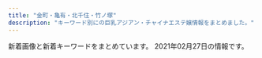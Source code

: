 ```yaml
---
title: "金町・亀有・北千住・竹ノ塚"
description: "キーワード別にの巨乳アジアン・チャイナエステ嬢情報をまとめました。"
---
```


新着画像と新着キーワードをまとめています。
2021年02月27日の情報です。

<DmmAffiliateIns />
<KeywordTable
  shops={
    [
    {
        "keywords": {
            "86": 6,
            "87": 4,
            "90": 7,
            "E": 20,
            "89": 4,
            "91": 7,
            "C": 4,
            "93": 4,
            "D": 5,
            "94": 6,
            "F": 2,
            "92": 5,
            "\u30bb\u30af\u30b7\u30fc": 4,
            "95": 2,
            "88": 3,
            "G": 5
        },
        "name": "You First*\u30e6\u30fc\u30d5\u30a1\u30fc\u30b9\u30c8",
        "url": "http://youfirstesthe.com/",
        "station": "\u7dbe\u702c\u99c5\u6771\u53e3",
        "img_links": [
            "http://youfirstesthe.com/upload/girl/img03/img1_0027.jpg",
            "http://youfirstesthe.com/upload/board/img_1600470945.jpg",
            "http://youfirstesthe.com/upload/girl/img03/img1_0019.jpg",
            "http://youfirstesthe.com/upload/board/img_1601452249.jpg",
            "http://youfirstesthe.com/upload/girl/img03/img1_0020.jpg",
            "http://youfirstesthe.com/upload/girl/img03/img1_0004.jpg",
            "http://youfirstesthe.com/upload/girl/img03/img2_0008.jpg",
            "http://youfirstesthe.com/upload/girl/img03/img4_0008.jpg",
            "http://youfirstesthe.com/images/top/ranking01.png",
            "http://youfirstesthe.com/upload/girl/img03/img1_0003.jpg",
            "http://youfirstesthe.com/upload/girl/img02/img1_0016.jpg",
            "http://youfirstesthe.com/upload/girl/img03/img1_0015.jpg",
            "http://youfirstesthe.com/upload/girl/img03/img1_0007.jpg",
            "http://youfirstesthe.com/upload/girl/img02/img1_0020.jpg",
            "http://youfirstesthe.com/upload/girl/img02/img1_0021.jpg",
            "http://youfirstesthe.com/upload/girl/img03/img1_0026.jpg",
            "http://youfirstesthe.com/upload/girl/img03/img1_0021.jpg",
            "http://youfirstesthe.com/upload/girl/img03/img3_0020.jpg",
            "http://youfirstesthe.com/upload/girl/img02/img1_0004.jpg",
            "http://youfirstesthe.com/upload/girl/img03/img2_0019.jpg",
            "http://youfirstesthe.com/upload/board/img_1547772766.jpg",
            "http://youfirstesthe.com/upload/girl/img03/img2_0020.jpg",
            "http://youfirstesthe.com/upload/girl/img03/img3_0008.jpg",
            "http://youfirstesthe.com/images/top/ranking02.png",
            "http://youfirstesthe.com/images/top/ranking03.png",
            "http://youfirstesthe.com/upload/girl/img02/img1_0007.jpg",
            "http://youfirstesthe.com/upload/girl/img03/img1_0024.jpg",
            "http://youfirstesthe.com/upload/girl/img03/img3_0003.jpg",
            "http://youfirstesthe.com/upload/girl/img02/img1_0027.jpg",
            "http://youfirstesthe.com/images/common/tel.png",
            "http://youfirstesthe.com/upload/girl/img02/img1_0003.jpg",
            "http://youfirstesthe.com/upload/girl/img02/img1_0008.jpg",
            "http://youfirstesthe.com/images/common/main_txt_corona.jpg",
            "http://youfirstesthe.com/upload/girl/img02/img1_0024.jpg",
            "http://youfirstesthe.com/upload/girl/img02/img1_0015.jpg",
            "http://youfirstesthe.com/upload/girl/img03/img2_0007.jpg",
            "http://youfirstesthe.com/upload/girl/img03/img1_0008.jpg",
            "http://youfirstesthe.com/upload/girl/img03/img5_0008.jpg",
            "http://youfirstesthe.com/upload/girl/img03/img2_0003.jpg",
            "http://youfirstesthe.com/upload/girl/img02/img1_0014.jpg",
            "http://youfirstesthe.com/images/top/pickup_box.png",
            "http://youfirstesthe.com/upload/board/img_1551939705.jpg",
            "http://youfirstesthe.com/upload/board/img_1555924960.jpg",
            "http://youfirstesthe.com/upload/girl/img03/img3_0007.jpg",
            "http://youfirstesthe.com/upload/girl/img03/img1_0016.jpg",
            "http://youfirstesthe.com/upload/girl/img03/img2_0014.jpg",
            "http://youfirstesthe.com/images/top/list_btn.png",
            "http://youfirstesthe.com/upload/girl/img03/img4_0007.jpg",
            "http://youfirstesthe.com/upload/girl/img03/img1_0014.jpg",
            "http://youfirstesthe.com/images/top/news.png",
            "http://youfirstesthe.com/upload/girl/img02/img1_0019.jpg",
            "http://youfirstesthe.com/upload/board/img_1558501433.jpg",
            "http://youfirstesthe.com/upload/girl/img03/img2_0016.jpg",
            "http://youfirstesthe.com/upload/girl/img02/img1_0026.jpg"
        ]
    },
    {
        "url": "http://urara.tyo.cm/",
        "station": "JR\u91d1\u753a\u99c5\u5317\u53e3",
        "img_links": [
            "http://urara.tyo.cm/images/slider03.png",
            "http://urara.tyo.cm/images/slider01.png",
            "http://urara.tyo.cm/photos/sites/5/2020/07/2020072904152438.jpg",
            "http://urara.tyo.cm/photos/sites/5/2020/07/2020072904152581.jpg",
            "http://urara.tyo.cm/images/link_nav06.png",
            "http://urara.tyo.cm/images/slider02.png",
            "http://urara.tyo.cm/images/bg_infotit.png",
            "http://urara.tyo.cm/images/link_nav02.png",
            "http://urara.tyo.cm/photos/sites/5/2020/11/2020112706272440.jpg",
            "http://urara.tyo.cm/photos/sites/5/2020/07/2020072904152474.jpg",
            "http://urara.tyo.cm/photos/sites/5/2020/09/2020091508111353.jpg",
            "http://urara.tyo.cm/images/link_nav04.png",
            "http://urara.tyo.cm/images/pagetop.png",
            "http://urara.tyo.cm/images/link_nav03.png",
            "http://urara.tyo.cm/images/link_nav01.png",
            "http://urara.tyo.cm/photos/sites/5/2020/10/2020101305325670.jpg",
            "http://urara.tyo.cm/images/tit_staff01.png",
            "http://urara.tyo.cm/images/ico02.png",
            "http://urara.tyo.cm/photos/sites/5/2020/08/2020082101302071.jpg",
            "http://urara.tyo.cm/photos/sites/5/2020/07/2020072904152344.jpg",
            "http://urara.tyo.cm/images/link_nav05.png",
            "http://urara.tyo.cm/images/tit_info02.png",
            "http://urara.tyo.cm/images/top.png",
            "http://urara.tyo.cm/photos/sites/5/2021/02/2021021804210413.jpg",
            "http://urara.tyo.cm/images/tit_info01.png",
            "http://urara.tyo.cm/images/tit_staff02.png"
        ],
        "keywords": {
            "86": 44,
            "84": 11,
            "D": 99,
            "85": 44
        },
        "name": "\u9e97"
    },
    {
        "url": "https://anna.iest.info/",
        "station": "\u7af9\u30ce\u585a\u99c5\u6771\u53e3",
        "keywords": {
            "83": 23,
            "86": 25,
            "87": 92,
            "E": 69,
            "85": 23,
            "D": 94,
            "80": 23,
            "C": 46,
            "88": 23
        },
        "name": "\u5b89\u5a1c\u30fb\u30a2\u30f3\u30ca",
        "img_links": [
            "https://anna.iest.info/photos/sites/32/2021/01/2021012302265121.jpg",
            "https://anna.iest.info/images/09.jpg",
            "https://anna.iest.info/photos/sites/32/2021/01/202101230226466.jpg",
            "https://anna.iest.info/photos/sites/32/2020/09/2020092310053060.jpg",
            "https://anna.iest.info/photos/sites/32/2020/11/2020110204554291.jpg",
            "https://anna.iest.info/images/side_link02.png",
            "https://anna.iest.info/images/05.jpg",
            "https://anna.iest.info/images/room1.jpg",
            "https://anna.iest.info/images/sp_top.jpg",
            "https://anna.iest.info/images/top.png",
            "https://anna.iest.info/photos/sites/32/2020/12/2020122407252653.jpg",
            "https://anna.iest.info/photos/sites/32/2020/09/2020092310180247.jpg",
            "https://anna.iest.info/photos/sites/32/2020/09/2020092310104790.jpg",
            "https://anna.iest.info/photos/sites/32/2021/01/2021012102544587.jpg",
            "https://anna.iest.info/photos/sites/32/2020/09/2020092310230663.jpg",
            "https://anna.iest.info/photos/sites/32/2020/09/2020092404431618.jpg",
            "https://anna.iest.info/images/room3.jpg",
            "https://anna.iest.info/images/side_link03.png",
            "https://anna.iest.info/photos/sites/32/2020/09/2020092310053021.jpg",
            "https://anna.iest.info/photos/sites/32/2021/01/2021012102543828.jpg",
            "https://anna.iest.info/images/room4.jpg",
            "https://anna.iest.info/images/room2.jpg",
            "https://anna.iest.info/photos/sites/32/2020/10/2020102309073277.jpg",
            "https://anna.iest.info/photos/sites/32/2020/09/2020092310095442.jpg",
            "https://anna.iest.info/photos/sites/32/2020/09/2020092310084345.jpg"
        ]
    },
    {
        "name": "\u6e80\u8db3\u5ea6666",
        "station": "JR\u4e80\u6709\u99c5\u5317\u53e3",
        "url": "http://manzoku666.ests.jp/",
        "keywords": {},
        "img_links": []
    },
    {
        "url": "http://www.maria0228.com/",
        "name": "\u7652\u3057\u306e\u5bb6",
        "img_links": [
            "http://www.maria0228.com/img/nana.jpg",
            "http://www.maria0228.com/img/3.jpg",
            "http://www.maria0228.com/img/erika.jpg",
            "http://www.maria0228.com/img/aya.jpg",
            "http://www.maria0228.com/img/yuri.jpg",
            "http://www.maria0228.com/img/4.jpg",
            "http://www.maria0228.com/img/ayumi.jpg",
            "http://www.maria0228.com/img/5.jpg",
            "http://www.maria0228.com/img/danni.jpg",
            "http://www.maria0228.com/img/6.jpg",
            "http://www.maria0228.com/img/mina.jpg",
            "http://www.maria0228.com/img/2.jpg",
            "http://www.maria0228.com/img/1.jpg",
            "http://www.maria0228.com/img/7.jpg"
        ],
        "keywords": {},
        "station": "JR\u4e80\u6709\u99c5\u5317\u53e3"
    },
    {
        "url": "http://kokoroan.jps.cm/",
        "station": "\u7af9\u30ce\u585a\u99c5\u6771\u53e3",
        "name": "\u5922\u306e\u5bb6",
        "img_links": [
            "http://kokoroan.jps.cm/images/girl-z1.jpg",
            "http://kokoroan.jps.cm/images/bj3.jpg",
            "http://kokoroan.jps.cm/images/service_line.jpg",
            "http://kokoroan.jps.cm/images/ser4.jpg",
            "http://kokoroan.jps.cm/photos/sites/31/2019/06/2019060614301966.jpg",
            "http://kokoroan.jps.cm/images/staff_line.jpg",
            "http://kokoroan.jps.cm/images/room2.jpg",
            "http://kokoroan.jps.cm/photos/sites/31/2020/08/2020082513400117.jpg",
            "http://kokoroan.jps.cm/photos/sites/31/2019/02/2019021213081728.jpg",
            "http://kokoroan.jps.cm/images/end.jpg",
            "http://kokoroan.jps.cm/images/girl-z2.jpg",
            "http://kokoroan.jps.cm/images/ser1.jpg",
            "http://kokoroan.jps.cm/images/room1.jpg",
            "http://kokoroan.jps.cm/photos/sites/31/2020/10/2020100113045422.jpg",
            "http://kokoroan.jps.cm/images/top.jpg",
            "http://kokoroan.jps.cm/images/mobile2.jpg",
            "http://kokoroan.jps.cm/images/ser2.jpg",
            "http://kokoroan.jps.cm/images/room4.jpg",
            "http://kokoroan.jps.cm/images/ser3.jpg",
            "http://kokoroan.jps.cm/images/room3.jpg",
            "http://kokoroan.jps.cm/images/mobile.jpg",
            "http://kokoroan.jps.cm/images/ser5.jpg"
        ],
        "keywords": {
            "86": 2,
            "C": 13,
            "83": 1,
            "84": 1,
            "D": 2
        }
    },
    {
        "station": "\u7af9\u30ce\u585a\u99c5\u6771\u53e3",
        "keywords": {
            "87": 3,
            "86": 3
        },
        "name": "\u5927\u5bb6\u65cf",
        "img_links": [
            "http://esthe-aroma.xyz/images/cg02.jpg",
            "http://esthe-aroma.xyz/images/esthe2.jpg",
            "http://esthe-aroma.xyz/images/esthe3.jpg",
            "http://esthe-aroma.xyz/images/esthe1.jpg",
            "http://esthe-aroma.xyz/images/info.png",
            "http://esthe-aroma.xyz/images/home.png",
            "http://esthe-aroma.xyz/images/home_002.png",
            "http://esthe-aroma.xyz/images/cg01.jpg",
            "http://esthe-aroma.xyz/images/acc1.jpg",
            "http://esthe-aroma.xyz/images/header3.png",
            "http://esthe-aroma.xyz/images/acc.jpg",
            "http://esthe-aroma.xyz/images/link.png",
            "http://esthe-aroma.xyz/images/main-sp.jpg",
            "http://esthe-aroma.xyz/images/staff.png",
            "http://esthe-aroma.xyz/images/friend.png",
            "http://esthe-aroma.xyz/images/gallery.png",
            "http://esthe-aroma.xyz/images/main1.jpg",
            "http://esthe-aroma.xyz/images/clear.png",
            "http://esthe-aroma.xyz/images/blog_002.png"
        ],
        "url": "http://esthe-aroma.xyz/"
    },
    {
        "keywords": {
            "88": 70,
            "82": 105,
            "86": 455,
            "83": 315,
            "E": 210,
            "C": 636,
            "D": 735,
            "85": 350,
            "87": 245
        },
        "name": "\u82b1\u306e\u604b",
        "url": "http://bananokoi.ies.bz/",
        "img_links": [
            "http://bananokoi.ies.bz/photos/sites/53/2020/02/2020020108400986.jpg",
            "http://bananokoi.ies.bz/photos/sites/53/2021/02/202102180756131.jpg",
            "http://bananokoi.ies.bz/photos/sites/53/2020/06/2020063005375274.jpg",
            "http://bananokoi.ies.bz/photos/sites/53/2019/11/201911280504516.jpg",
            "http://bananokoi.ies.bz/photos/sites/53/2020/01/2020010804074123.jpg",
            "http://bananokoi.ies.bz/photos/sites/53/2021/02/2021020705035989.jpg",
            "http://bananokoi.ies.bz/photos/sites/53/2019/09/2019093008164995.jpg",
            "http://bananokoi.ies.bz/photos/sites/53/2020/08/202008300527126.jpg",
            "http://bananokoi.ies.bz/photos/sites/53/2020/06/2020061703534053.jpg",
            "http://bananokoi.ies.bz/photos/sites/53/2020/01/2020010303301377.jpg",
            "http://bananokoi.ies.bz/photos/sites/53/2021/02/2021021807560839.jpg",
            "http://bananokoi.ies.bz/photos/sites/53/2020/01/2020012905580453.jpg",
            "http://bananokoi.ies.bz/photos/sites/53/2020/11/202011280901218.jpg",
            "http://bananokoi.ies.bz/photos/sites/53/2020/03/2020031706294445.jpg",
            "http://bananokoi.ies.bz/photos/sites/53/2020/01/2020011802175754.jpg",
            "http://bananokoi.ies.bz/photos/sites/53/2019/12/2019120604141324.jpg",
            "http://bananokoi.ies.bz/photos/sites/53/2020/01/2020011802175533.jpg",
            "http://bananokoi.ies.bz/photos/sites/53/2020/02/2020021601411832.jpg",
            "http://bananokoi.ies.bz/photos/sites/53/2020/11/2020110503264562.jpg",
            "http://bananokoi.ies.bz/photos/sites/53/2020/10/2020101705493891.jpg",
            "http://bananokoi.ies.bz/photos/sites/53/2019/10/2019100807095912.jpg",
            "http://bananokoi.ies.bz/photos/sites/53/2019/09/2019093008164370.jpg",
            "http://bananokoi.ies.bz/photos/sites/53/2019/08/2019082205504462.jpg",
            "http://bananokoi.ies.bz/images/news_bj1.png",
            "http://bananokoi.ies.bz/images/s_news.png",
            "http://bananokoi.ies.bz/images/s_link.png",
            "http://bananokoi.ies.bz/photos/sites/53/2020/12/2020122306264975.jpg",
            "http://bananokoi.ies.bz/photos/sites/53/2020/10/2020101906190427.jpg",
            "http://bananokoi.ies.bz/images/mobile.jpg",
            "http://bananokoi.ies.bz/photos/sites/53/2020/02/2020021601411955.jpg",
            "http://bananokoi.ies.bz/photos/sites/53/2020/07/2020072004552537.jpg",
            "http://bananokoi.ies.bz/photos/sites/53/2019/11/2019112509563092.jpg",
            "http://bananokoi.ies.bz/photos/sites/53/2019/11/2019112805050353.jpg",
            "http://bananokoi.ies.bz/photos/sites/53/2020/02/2020020108400481.jpg",
            "http://bananokoi.ies.bz/photos/sites/53/2019/11/2019111506470991.jpg",
            "http://bananokoi.ies.bz/photos/sites/53/2021/01/2021011602200137.jpg",
            "http://bananokoi.ies.bz/photos/sites/53/2020/01/2020010303302126.jpg",
            "http://bananokoi.ies.bz/photos/sites/53/2020/11/2020110807293666.jpg",
            "http://bananokoi.ies.bz/photos/sites/53/2019/11/2019112805045756.jpg",
            "http://bananokoi.ies.bz/photos/sites/53/2020/01/2020010804073793.jpg",
            "http://bananokoi.ies.bz/photos/sites/53/2020/12/2020121503311780.jpg",
            "http://bananokoi.ies.bz/photos/sites/53/2020/12/2020120601271370.jpg",
            "http://bananokoi.ies.bz/photos/sites/53/2020/09/2020091405284352.jpg",
            "http://bananokoi.ies.bz/photos/sites/53/2019/08/2019082409223122.jpg",
            "http://bananokoi.ies.bz/photos/sites/53/2019/10/2019100807095937.jpg",
            "http://bananokoi.ies.bz/images/news_bj3.png",
            "http://bananokoi.ies.bz/photos/sites/53/2020/03/2020032705040960.jpg",
            "http://bananokoi.ies.bz/images/top.jpg",
            "http://bananokoi.ies.bz/images/s3.jpg",
            "http://bananokoi.ies.bz/photos/sites/53/2019/08/2019082408250582.jpg",
            "http://bananokoi.ies.bz/images/end.jpg",
            "http://bananokoi.ies.bz/photos/sites/53/2019/12/2019120604140617.jpg",
            "http://bananokoi.ies.bz/photos/sites/53/2021/02/2021021803102818.jpg",
            "http://bananokoi.ies.bz/photos/sites/53/2021/01/2021011905294561.jpg",
            "http://bananokoi.ies.bz/photos/sites/53/2019/10/201910100356119.jpg",
            "http://bananokoi.ies.bz/photos/sites/53/2020/02/202002210532112.jpg",
            "http://bananokoi.ies.bz/photos/sites/53/2020/01/2020012905575764.jpg",
            "http://bananokoi.ies.bz/photos/sites/53/2020/12/2020121106361635.jpg",
            "http://bananokoi.a6.reraku.work/upload/sites/53/2021/02/2021021803102818.jpg",
            "http://bananokoi.ies.bz/photos/sites/53/2021/01/2021010905422788.jpg",
            "http://bananokoi.ies.bz/photos/sites/53/2021/01/2021010706341642.jpg",
            "http://bananokoi.ies.bz/photos/sites/53/2020/08/2020081801004276.jpg",
            "http://bananokoi.ies.bz/photos/sites/53/2019/12/2019120604135958.jpg",
            "http://bananokoi.ies.bz/photos/sites/53/2019/11/2019112509562424.jpg",
            "http://bananokoi.ies.bz/photos/sites/53/2020/11/2020111505532746.jpg",
            "http://bananokoi.ies.bz/photos/sites/53/2020/03/2020031706295336.jpg",
            "http://bananokoi.ies.bz/images/s_staff.png",
            "http://bananokoi.a6.reraku.work/upload/sites/53/2021/02/2021021807560839.jpg",
            "http://bananokoi.ies.bz/photos/sites/53/2019/10/2019101907391084.jpg",
            "http://bananokoi.ies.bz/photos/sites/53/2020/02/2020022204462823.jpg",
            "http://bananokoi.ies.bz/photos/sites/53/2020/02/2020020204205679.jpg",
            "http://bananokoi.ies.bz/photos/sites/53/2019/09/2019091001154919.jpg"
        ],
        "station": "\u7dbe\u702c\u99c5\u6771\u53e3"
    },
    {
        "name": "BODY RESORT",
        "keywords": {
            "C": 2,
            "D": 20,
            "86": 32
        },
        "url": "http://massage-esthe.red/",
        "img_links": [
            "http://massage-esthe.red/images/slider/slide3s.png",
            "http://massage-esthe.red/images/staff_images/st4.jpg",
            "http://massage-esthe.red/images/r7.jpg",
            "http://massage-esthe.red/images/an_3_02.jpg",
            "http://massage-esthe.red/images/staff_images/sta1.jpg",
            "http://massage-esthe.red/images/r2.jpg",
            "http://massage-esthe.red/images/staff_images/st6.jpg",
            "http://massage-esthe.red/images/staff_images/sta7.jpg",
            "http://massage-esthe.red/images/an_2_02.jpg",
            "http://massage-esthe.red/images/staff_images/sl.png",
            "http://massage-esthe.red/images/slider/slide3.png",
            "http://massage-esthe.red/images/an_1_01.jpg",
            "http://massage-esthe.red/images/slider/slide1s.png",
            "http://massage-esthe.red/images/index-1.jpg",
            "http://massage-esthe.red/images/qr.jpg",
            "http://massage-esthe.red/images/r3.jpg",
            "http://massage-esthe.red/images/e.jpg",
            "http://massage-esthe.red/images/an_6_01.jpg",
            "http://massage-esthe.red/images/an_3_01.jpg",
            "http://massage-esthe.red/images/line.jpg",
            "http://massage-esthe.red/images/slider/slide2s.png",
            "http://massage-esthe.red/images/staff_images/sta2.jpg",
            "http://massage-esthe.red/images/staff_images/sta4.jpg",
            "http://massage-esthe.red/images/slider/slide4s.png",
            "http://massage-esthe.red/images/staff_images/sta3.jpg",
            "http://massage-esthe.red/images/slider/slide4.png",
            "http://massage-esthe.red/images/an_6_02.jpg",
            "http://massage-esthe.red/images/an_4_01.jpg",
            "http://massage-esthe.red/images/staff_images/sta6.jpg",
            "http://massage-esthe.red/images/slider/slide2.png",
            "http://massage-esthe.red/images/slider/slide5.png",
            "http://massage-esthe.red/images/an_1_02.jpg",
            "http://massage-esthe.red/images/index-2.jpg",
            "http://massage-esthe.red/images/staff_images/st3.jpg",
            "http://massage-esthe.red/images/staff_images/st2.jpg",
            "http://massage-esthe.red/images/line1.jpg",
            "http://massage-esthe.red/images/r6.jpg",
            "http://massage-esthe.red/images/an_5_02.jpg",
            "http://massage-esthe.red/images/staff_images/st1.jpg",
            "http://massage-esthe.red/images/staff_images/st9.jpg",
            "http://massage-esthe.red/images/slider/slide1.png",
            "http://massage-esthe.red/images/an_2_01.jpg",
            "http://massage-esthe.red/images/an_4_02.jpg",
            "http://massage-esthe.red/images/staff_images/st5.jpg",
            "http://massage-esthe.red/images/fbb.jpg",
            "http://massage-esthe.red/images/staff_images/st7.jpg",
            "http://massage-esthe.red/images/r4.jpg",
            "http://massage-esthe.red/images/slider/slide5s.png",
            "http://massage-esthe.red/images/staff_images/sta5.jpg",
            "http://massage-esthe.red/images/r5.jpg",
            "http://massage-esthe.red/images/staff_images/sta9.jpg",
            "http://massage-esthe.red/images/an_5_01.jpg",
            "http://massage-esthe.red/images/no.png"
        ],
        "station": "JR\u4e80\u6709\u99c5\u5317\u53e3"
    },
    {
        "station": "JR\u91d1\u753a\u99c5\u5317\u53e3",
        "keywords": {
            "D": 10
        },
        "url": "http://esthe-massage.pink/",
        "img_links": [
            "http://esthe-massage.pink/sp/images/cg6.jpg",
            "http://esthe-massage.pink/images/aboutus.jpg",
            "http://esthe-massage.pink/images/newface.jpg",
            "http://esthe-massage.pink/images/pick.jpg",
            "http://esthe-massage.pink/images/tb.png",
            "http://esthe-massage.pink/images/cg4.jpg",
            "http://esthe-massage.pink/images/line2.jpg",
            "http://esthe-massage.pink/images/staff_s.jpg",
            "http://esthe-massage.pink/images/cg10.jpg",
            "http://esthe-massage.pink/images/end3.png",
            "http://esthe-massage.pink/images/tb1.png",
            "http://esthe-massage.pink/images/cg7.jpg",
            "http://esthe-massage.pink/sp/images/cg4.jpg",
            "http://esthe-massage.pink/images/bb.png",
            "http://esthe-massage.pink/images/line.jpg",
            "http://esthe-massage.pink/images/cg6.jpg",
            "http://esthe-massage.pink/sp/images/tel.png",
            "http://esthe-massage.pink/sp/images/cg2.jpg",
            "http://esthe-massage.pink/sp/images/cg3.jpg",
            "http://esthe-massage.pink/sp/images/telb.png",
            "http://esthe-massage.pink/sp/images/teline.png",
            "http://esthe-massage.pink/images/cg2.jpg",
            "http://esthe-massage.pink/images/cg3.jpg",
            "http://esthe-massage.pink/images/cg5.jpg",
            "http://esthe-massage.pink/sp/images/top-img01.png",
            "http://esthe-massage.pink/images/cg1.jpg",
            "http://esthe-massage.pink/sp/images/cg5.jpg",
            "http://esthe-massage.pink/images/compaign.jpg",
            "http://esthe-massage.pink/sp/images/cg8.jpg",
            "http://esthe-massage.pink/images/mobile.jpg",
            "http://esthe-massage.pink/images/staff_tit.jpg",
            "http://esthe-massage.pink/images/cg8.jpg",
            "http://esthe-massage.pink/images/cg9.jpg",
            "http://esthe-massage.pink/images/top.png",
            "http://esthe-massage.pink/sp/images/cg10.jpg",
            "http://esthe-massage.pink/sp/images/cg1.jpg",
            "http://esthe-massage.pink/sp/images/cg9.jpg",
            "http://esthe-massage.pink/sp/images/cg7.jpg",
            "http://esthe-massage.pink/images/news.jpg",
            "http://esthe-massage.pink/images/mobile1.jpg"
        ],
        "name": "\u96c5"
    },
    {
        "name": "heart Peace \uff5e\u30cf\u30fc\u30c8\u30d4\u30fc\u30b9\uff5e",
        "keywords": {},
        "img_links": [],
        "url": "https://heart-peace.business.site/",
        "station": "\u7dbe\u702c\u99c5"
    },
    {
        "name": "\u611b",
        "url": "http://ayase-ai.jpest.net/",
        "station": "\u7dbe\u702c\u99c5\u6771\u53e3",
        "keywords": {},
        "img_links": [
            "http://ayase-ai.jpest.net/uploads//sites/33/2021/01/g1.jpg",
            "http://ayase-ai.jpest.net/uploads//sites/33/2020/12/shishu-2.png",
            "http://ayase-ai.jpest.net/uploads//sites/33/2020/12/main_top.png",
            "http://ayase-ai.jpest.net/uploads//sites/33/2020/11/g3.jpg",
            "http://ayase-ai.jpest.net/uploads//sites/33/2020/12/ma01-1.jpg",
            "http://ayase-ai.jpest.net/uploads//sites/33/2020/12/r3-1.png",
            "http://ayase-ai.jpest.net/uploads//sites/33/2020/11/g1-225x300.jpg",
            "http://ayase-ai.jpest.net/uploads//sites/33/2020/12/r4-1.png",
            "http://ayase-ai.jpest.net/uploads//sites/33/2020/12/main_bottom-1.png",
            "http://ayase-ai.jpest.net/uploads//sites/33/2020/11/g1.jpg",
            "http://ayase-ai.jpest.net/uploads//sites/33/2020/11/g5.jpg",
            "http://ayase-ai.jpest.net/uploads//sites/33/2020/12/mobile-1.jpg",
            "http://ayase-ai.jpest.net/uploads//sites/33/2020/11/g5-225x300.jpg",
            "http://ayase-ai.jpest.net/uploads//sites/33/2020/11/m-top02-1.jpg",
            "http://ayase-ai.jpest.net/uploads//sites/33/2020/11/g2-225x300.jpg",
            "http://ayase-ai.jpest.net/uploads//sites/33/2020/11/g4-225x300.jpg",
            "http://ayase-ai.jpest.net/uploads//sites/33/2020/12/main_bottom.png",
            "http://ayase-ai.jpest.net/uploads//sites/33/2020/12/r1.png",
            "http://ayase-ai.jpest.net/uploads//sites/33/2020/12/ss.png",
            "http://ayase-ai.jpest.net/uploads//sites/33/2021/01/g1-225x300.jpg",
            "http://ayase-ai.jpest.net/uploads//sites/33/2020/11/g6-225x300.jpg",
            "http://ayase-ai.jpest.net/uploads//sites/33/2020/11/g3-225x300.jpg",
            "http://ayase-ai.jpest.net/uploads//sites/33/2020/12/r2-1.png",
            "http://ayase-ai.jpest.net/uploads//sites/33/2020/12/main_top-1.png",
            "http://ayase-ai.jpest.net/uploads//sites/33/2020/11/g4.jpg",
            "http://ayase-ai.jpest.net/uploads//sites/33/2020/11/g2.jpg",
            "http://ayase-ai.jpest.net/uploads//sites/33/2020/12/re.jpg",
            "http://ayase-ai.jpest.net/uploads//sites/33/2020/11/g6.jpg"
        ]
    },
    {
        "url": "https://besteste.com/",
        "station": "JR\u4e80\u6709\u99c5\u5317\u53e3",
        "name": "\u685c",
        "keywords": {
            "C": 1,
            "E": 2,
            "86": 1,
            "D": 2,
            "85": 2
        },
        "img_links": [
            "https://besteste.com/staffPhoto/s20201104202637.jpg",
            "https://besteste.com/staffPhoto/b20201104202024.jpg",
            "https://besteste.com/staffPhoto/b20201223163111.jpg",
            "https://besteste.com/js/sliderLine/slide_next.png",
            "https://besteste.com/staffPhoto/b20201104202122.jpg",
            "https://besteste.com/staffPhoto/b20201104202509.jpg",
            "https://besteste.com/staffPhoto/s20210206174033.jpg",
            "https://besteste.com/staffPhoto/s20201104202122.jpg",
            "https://besteste.com/staffPhoto/b20210206174329.jpg",
            "https://besteste.com/staffPhoto/s20201104202740.jpg",
            "https://besteste.com/staffPhoto/s20210206174451.jpg",
            "https://besteste.com/staffPhoto/b20201104202637.jpg",
            "https://besteste.com/staffPhoto/b20210206174605.jpg",
            "https://besteste.com/staffPhoto/s20210206174329.jpg",
            "https://besteste.com/staffPhoto/b20210206174451.jpg",
            "https://besteste.com/staffPhoto/s20210206174200.jpg",
            "https://besteste.com/staffPhoto/s20210206174605.jpg",
            "https://besteste.com/staffPhoto/b20201104202740.jpg",
            "https://besteste.com/staffPhoto/s20201104202559.jpg",
            "https://besteste.com/staffPhoto/s20201104202356.jpg",
            "https://besteste.com/images/slider1/03.jpg",
            "https://besteste.com/staffPhoto/s20201104202235.jpg",
            "https://besteste.com/staffPhoto/s20201104201732.jpg",
            "https://besteste.com/staffPhoto/s20201104202024.jpg",
            "https://besteste.com/staffPhoto/b20201104202235.jpg",
            "https://besteste.com/images/returnBtn.png",
            "https://besteste.com/staffPhoto/b20201104202559.jpg",
            "https://besteste.com/staffPhoto/b20201104202356.jpg",
            "https://besteste.com/images/slider1/01.jpg",
            "https://besteste.com/images/mobile.jpg",
            "https://besteste.com/staffPhoto/b20201104201732.jpg",
            "https://besteste.com/staffPhoto/s20201104202509.jpg",
            "https://besteste.com/staffPhoto/b20210206174033.jpg",
            "https://besteste.com/staffPhoto/b20210206174200.jpg",
            "https://besteste.com/staffPhoto/s20201223163111.jpg",
            "https://besteste.com/js/sliderLine/slide_prev.png"
        ]
    },
    {
        "name": "\u5fc3",
        "station": "\u6885\u5cf6\u99c5",
        "url": "http://sumirety.xyz/",
        "keywords": {},
        "img_links": []
    },
    {
        "img_links": [
            "http://raku.est888.com/css/nav/nav-006.jpg",
            "http://raku.est888.com/css/staff/staff0001-a.png",
            "http://raku.est888.com/css/staff/staff002-a.png",
            "http://raku.est888.com/css/nav/nav-004.jpg",
            "http://raku.est888.com/css/top02-left.png",
            "http://raku.est888.com/css/nav/nav-002.jpg",
            "http://raku.est888.com/css/nav/nav-005.jpg",
            "http://raku.est888.com/css/nav/nav-003.jpg",
            "http://raku.est888.com/css/cam01.jpg",
            "http://raku.est888.com/css/osusume01.jpg",
            "http://raku.est888.com/css/nav/nav-001.jpg",
            "http://raku.est888.com/css/staff/staff01-a.png",
            "http://raku.est888.com/css/tel.png"
        ],
        "name": "\u697d",
        "url": "http://raku.est888.com/",
        "station": "JR\u91d1\u753a\u99c5\u5317\u53e3",
        "keywords": {
            "89": 1,
            "87": 2,
            "D": 1,
            "C": 2
        }
    },
    {
        "station": "JR\u5317\u5343\u4f4f\u99c5\u6771\u53e3",
        "name": "\u7f8e\u5802",
        "img_links": [
            "http://aroma-heal.com/img/sys3.png",
            "http://aroma-heal.com/img/t-s.jpg",
            "http://aroma-heal.com/img/cam.jpg",
            "http://aroma-heal.com/img/sys1.png",
            "http://aroma-heal.com/img/sys4.png",
            "http://aroma-heal.com/staff/yuki/01.jpg",
            "http://aroma-heal.com/img/adrs.jpg",
            "http://aroma-heal.com/staff/mimi/01.jpg",
            "http://aroma-heal.com/img/t-r.jpg",
            "http://aroma-heal.com/img/sysetc.png",
            "http://aroma-heal.com/img/t-a.jpg",
            "http://aroma-heal.com/img/info.jpg",
            "http://aroma-heal.com/img/tit.jpg",
            "http://aroma-heal.com/img/t-t.jpg",
            "http://aroma-heal.com/img/pic.jpg",
            "http://aroma-heal.com/img/pc.jpg",
            "http://aroma-heal.com/img/add.jpg",
            "http://aroma-heal.com/staff/aoi/01.jpg",
            "http://aroma-heal.com/img/t-o.jpg",
            "http://aroma-heal.com/img/botton.jpg",
            "http://aroma-heal.com/img/tel.jpg",
            "http://aroma-heal.com/img/paypay.png",
            "http://aroma-heal.com/img/sys2.png"
        ],
        "url": "http://aroma-heal.com/",
        "keywords": {}
    },
    {
        "name": "\u521d\u604b",
        "keywords": {
            "88": 1,
            "C": 9,
            "86": 1,
            "D": 3
        },
        "url": "http://bientid.xyz/",
        "img_links": [
            "http://bientid.xyz/webstyle/sp_ico04.png",
            "http://bientid.xyz/uploads/allimg/210218/1-21021Q64307.jpg",
            "http://bientid.xyz/webstyle/end.png",
            "http://bientid.xyz/webstyle/info.jpg",
            "http://bientid.xyz/uploads/allimg/210126/1-210126150H2237.jpg",
            "http://bientid.xyz/webstyle/sp_ico03.png",
            "http://bientid.xyz/webstyle/sp_ico01.png",
            "http://bientid.xyz/webstyle/sp_ico02.png",
            "http://bientid.xyz/uploads/allimg/210218/1-21021Q64240.jpg",
            "http://bientid.xyz/uploads/allimg/210126/1-210126140942300.png",
            "http://bientid.xyz/uploads/210218/1-21021Q642563W.jpg",
            "http://bientid.xyz/webstyle/sp_ico06.png",
            "http://bientid.xyz/webstyle/sp_header.png",
            "http://bientid.xyz/uploads/allimg/210126/1-210126150KC30.jpg",
            "http://bientid.xyz/uploads/210218/1-21021Q6414Q60.jpg",
            "http://bientid.xyz/uploads/allimg/210126/1-210126150A4T4.jpg",
            "http://bientid.xyz/uploads/210126/1-210126150T3c8.jpg",
            "http://bientid.xyz/uploads/210218/1-21021Q6422V12.jpg",
            "http://bientid.xyz/uploads/allimg/210218/1-21021Q64212.jpg",
            "http://bientid.xyz/uploads/allimg/210126/1-210126150FEB.jpg",
            "http://bientid.xyz/webstyle/sp_ico05.png"
        ],
        "station": "\u7af9\u30ce\u585a\u99c5\u897f\u53e3"
    },
    {
        "name": "\u3055\u304f\u3089",
        "station": "\u6885\u5cf6\u99c5",
        "img_links": [
            "http://www.es-sakura.xyz/templets/default/pc/picture/face.png",
            "http://www.es-sakura.xyz/uploads/200922/1-200922100322149.jpg",
            "http://www.es-sakura.xyz/uploads/210201/1-21020115145M35.jpg",
            "http://www.es-sakura.xyz/uploads/180222/1-1P222152341c1.jpg",
            "http://www.es-sakura.xyz/uploads/180903/1-1PZ31G00N60.jpg",
            "http://www.es-sakura.xyz/uploads/201029/1-201029155224493.jpg",
            "http://www.es-sakura.xyz/uploads/171031/1-1G0311G4095M.jpg",
            "http://www.es-sakura.xyz/uploads/180223/1-1P2231T00a38.jpg",
            "http://www.es-sakura.xyz/uploads/171031/1-1G0311G344914.jpg",
            "http://www.es-sakura.xyz/uploads/180223/1-1P2231T1545P.png",
            "http://www.es-sakura.xyz/templets/default/pc/picture/s_staff.png",
            "http://www.es-sakura.xyz/templets/default/pc/picture/s_news.png",
            "http://www.es-sakura.xyz/uploads/180222/1-1P22215242NA.jpg",
            "http://www.es-sakura.xyz/uploads/allimg/180705/1-1PF515001a41.jpg",
            "http://www.es-sakura.xyz/templets/default/pc/picture/staffs.png",
            "http://www.es-sakura.xyz/uploads/200522/1-200522132410304.jpg",
            "http://www.es-sakura.xyz/uploads/180222/1-1P222152505H4.jpg",
            "http://www.es-sakura.xyz/uploads/180223/1-1P2231S940503.jpg",
            "http://www.es-sakura.xyz/uploads/200522/1-2005221325354W.jpg",
            "http://www.es-sakura.xyz/uploads/201221/1-201221161331T9.jpg",
            "http://www.es-sakura.xyz/uploads/171031/1-1G0311G505933.jpg",
            "http://www.es-sakura.xyz/uploads/171031/1-1G0311G531445.jpg",
            "http://www.es-sakura.xyz/uploads/171031/1-1G0311G556445.jpg",
            "http://www.es-sakura.xyz/templets/default/pc/picture/s_pick.png",
            "http://www.es-sakura.xyz/uploads/180222/1-1P222152311W5.jpg",
            "http://www.es-sakura.xyz/templets/default/pc/picture/end1.jpg"
        ],
        "keywords": {},
        "url": "http://www.es-sakura.xyz/"
    },
    {
        "url": "https://lux.abnavi.info/",
        "keywords": {
            "85": 2,
            "88": 1,
            "87": 3,
            "E": 2,
            "84": 1,
            "C": 15,
            "G": 1,
            "F": 1,
            "D": 3
        },
        "station": "JR\u4e80\u6709\u99c5\u5357\u53e3",
        "name": "Lux\u30fb\u30e9\u30c3\u30af\u30b9",
        "img_links": [
            "http://komajo2.a1.ies.bz/upload/sites/13/2021/02/2021021813360929.jpg",
            "https://lux.abnavi.info/images/top.png",
            "https://lux.abnavi.info/photos/sites/13/2021/02/2021021813312370.jpg",
            "https://lux.abnavi.info/images/acc2.jpg",
            "https://lux.abnavi.info/images/s_link.png",
            "https://lux.abnavi.info/images/acc5.jpg",
            "https://lux.abnavi.info/photos/sites/13/2020/12/2020121219411715.jpg",
            "https://lux.abnavi.info/photos/sites/13/2020/12/2020121219411983.jpg",
            "https://lux.abnavi.info/images/s_pick.jpg",
            "https://lux.abnavi.info/photos/sites/13/2020/12/2020121219411956.jpg",
            "https://lux.abnavi.info/images/acc3.jpg",
            "https://lux.abnavi.info/images/room2.jpg",
            "https://lux.abnavi.info/images/room4.jpg",
            "https://lux.abnavi.info/images/nbj1.png",
            "https://lux.abnavi.info/images/acc4.jpg",
            "http://komajo2.a1.ies.bz/upload/sites/13/2021/02/2021021813312370.jpg",
            "http://komajo2.a1.ies.bz/upload/sites/13/2020/12/2020121219411956.jpg",
            "https://lux.abnavi.info/images/s_staff.png",
            "https://lux.abnavi.info/images/room1.jpg",
            "https://lux.abnavi.info/images/s_news.png",
            "https://lux.abnavi.info/images/mobile.png",
            "https://lux.abnavi.info/images/acc1.jpg",
            "https://lux.abnavi.info/photos/sites/13/2020/12/2020121219412237.jpg",
            "https://lux.abnavi.info/photos/sites/13/2021/02/2021021813360929.jpg",
            "https://lux.abnavi.info/images/nbj3.jpg",
            "https://lux.abnavi.info/images/acc6.jpg",
            "https://lux.abnavi.info/images/room3.jpg",
            "https://lux.abnavi.info/images/info.jpg",
            "https://lux.abnavi.info/photos/sites/13/2020/12/2020121219412144.jpg"
        ]
    },
    {
        "keywords": {
            "86": 2,
            "D": 3,
            "89": 1,
            "E": 2,
            "87": 2
        },
        "station": "JR\u4e80\u6709\u99c5\u5357\u53e3",
        "name": "\u604b\u4eba\u697d\u5712",
        "url": "http://koi.rankuens.com/",
        "img_links": [
            "http://koi.rankuens.com/css/nav/nav01.jpg",
            "http://koi.rankuens.com/css/nav/nav06.jpg",
            "http://koi.rankuens.com/css/staff/staff09.jpg",
            "http://koi.rankuens.com/css/staff/staff0005-b.jpg",
            "http://koi.rankuens.com/css/head03.jpg",
            "http://koi.rankuens.com/css/staff/staff0006.jpg",
            "http://koi.rankuens.com/css/nav/nav03.jpg",
            "http://koi.rankuens.com/css/staff/staff0005.jpg",
            "http://koi.rankuens.com/css/nav/nav05.jpg",
            "http://koi.rankuens.com/css/top004.jpg",
            "http://koi.rankuens.com/css/right.jpg",
            "http://koi.rankuens.com/css/staff/staff08.jpg",
            "http://koi.rankuens.com/css/staff/staff10.jpg",
            "http://koi.rankuens.com/css/nav/nav02.jpg",
            "http://koi.rankuens.com/css/top005.jpg",
            "http://koi.rankuens.com/css/nav/nav04.jpg",
            "http://koi.rankuens.com/css/top-001.jpg",
            "http://koi.rankuens.com/css/left.jpg"
        ]
    },
    {
        "url": "http://www.yurikago-massage.work/",
        "station": "JR\u91d1\u753a\u99c5\u5317\u53e3",
        "img_links": [
            "http://www.yurikago-massage.work/img/sta8.jpg",
            "http://www.yurikago-massage.work/img/st11.jpg",
            "http://www.yurikago-massage.work/img/nos.jpg",
            "http://www.yurikago-massage.work/img/sta12.jpg",
            "http://www.yurikago-massage.work/img/botton.jpg",
            "http://www.yurikago-massage.work/img/st13.jpg",
            "http://www.yurikago-massage.work/img/st6.jpg",
            "http://www.yurikago-massage.work/img/fla-1.jpg",
            "http://www.yurikago-massage.work/img/sta13.jpg",
            "http://www.yurikago-massage.work/img/sta10.jpg",
            "http://www.yurikago-massage.work/img/sta7.jpg",
            "http://www.yurikago-massage.work/img/sta6.jpg",
            "http://www.yurikago-massage.work/img/st12.jpg",
            "http://www.yurikago-massage.work/img/fla-2.jpg",
            "http://www.yurikago-massage.work/img/st9.jpg",
            "http://www.yurikago-massage.work/img/st7.jpg",
            "http://www.yurikago-massage.work/img/st10.jpg",
            "http://www.yurikago-massage.work/img/st09.jpg",
            "http://www.yurikago-massage.work/img/sta9.jpg",
            "http://www.yurikago-massage.work/img/mo.png",
            "http://www.yurikago-massage.work/img/st8.jpg",
            "http://www.yurikago-massage.work/img/sta11.jpg"
        ],
        "name": "\u3086\u308a\u304b\u3054",
        "keywords": {
            "C": 15,
            "D": 14,
            "E": 4,
            "85": 8,
            "F": 4,
            "86": 6,
            "87": 4,
            "88": 4
        }
    },
    {
        "name": "Plaisir\u30fb\u30d7\u30ec\u30b8\u30fc\u30eb",
        "station": "JR\u4e80\u6709\u99c5\u5357\u53e3",
        "keywords": {
            "D": 114,
            "86": 44,
            "83": 22,
            "E": 68,
            "G": 22,
            "88": 66,
            "92": 22,
            "87": 66,
            "89": 22,
            "H": 22,
            "F": 46,
            "85": 22
        },
        "img_links": [
            "https://bright.xyz.mn/images/staff_bj3.jpg",
            "https://bright.xyz.mn/photos/sites/10/2020/08/2020081003373131.jpg",
            "https://bright.xyz.mn/images/new.jpg",
            "https://bright.xyz.mn/photos/sites/10/2020/08/2020081003373131-308x411.jpg",
            "https://bright.xyz.mn/photos/sites/10/2020/02/2020022201512671.jpg",
            "https://bright.xyz.mn/photos/sites/10/2020/07/2020072612030016.jpg",
            "https://bright.xyz.mn/images/top.png",
            "https://bright.xyz.mn/photos/sites/10/2020/11/2020112603202074.jpg",
            "https://bright.xyz.mn/images/s_face.jpg",
            "https://bright.xyz.mn/images/news_bj3.jpg",
            "https://bright.xyz.mn/images/s_news.jpg",
            "https://bright.xyz.mn/images/2.jpg",
            "https://bright.xyz.mn/photos/sites/10/2020/08/2020081003373252.jpg",
            "https://bright.xyz.mn/photos/sites/10/2020/07/2020072611535558.jpg",
            "https://bright.xyz.mn/photos/sites/10/2021/02/2021020306534154.jpg",
            "https://bright.xyz.mn/photos/sites/10/2020/02/2020022201512635.jpg",
            "https://bright.xyz.mn/photos/sites/10/2020/11/2020110507362248.jpg",
            "https://bright.xyz.mn/photos/sites/10/2021/02/2021020306534154-308x411.jpg",
            "https://bright.xyz.mn/images/end.png",
            "https://bright.xyz.mn/images/s_pick.png",
            "https://bright.xyz.mn/photos/sites/10/2021/02/2021021807083143.jpg",
            "https://bright.xyz.mn/images/s_therapist.jpg",
            "https://bright.xyz.mn/photos/sites/10/2021/02/2021020809400871.jpg",
            "https://bright.xyz.mn/photos/sites/10/2021/02/2021021807083143-308x411.jpg",
            "https://bright.xyz.mn/images/mobile.jpg",
            "https://bright.xyz.mn/photos/sites/10/2020/10/2020100804253425.jpg",
            "https://bright.xyz.mn/images/s_link.jpg",
            "https://bright.xyz.mn/photos/sites/10/2020/11/2020111606393626.jpg",
            "https://bright.xyz.mn/images/line.png",
            "https://bright.xyz.mn/images/1.jpg",
            "https://bright.xyz.mn/photos/sites/10/2020/07/202007261153576.jpg",
            "https://bright.xyz.mn/photos/sites/10/2020/02/2020022201512493.jpg",
            "https://bright.xyz.mn/photos/sites/10/2021/02/2021020809400871-308x411.jpg"
        ],
        "url": "https://bright.xyz.mn/"
    },
    {
        "station": "\u897f\u65b0\u4e95\u99c5\u897f\u53e3",
        "img_links": [
            "http://rakuen.ies.fun/images/tel.jpg",
            "http://rakuen.ies.fun/images/s_link.png",
            "http://rakuen.ies.fun/photos/sites/40/2021/02/202102010659230.jpg",
            "http://rakuen.ies.fun/images/s3.jpg",
            "http://rakuen.ies.fun/images/s_news.jpg",
            "http://rakuen.ies.fun/images/info2.jpg",
            "http://rakuen.ies.fun/images/room3.jpg",
            "http://rakuen.ies.fun/images/info.jpg",
            "http://rakuen.ies.fun/photos/sites/40/2021/02/2021020106592856.jpg",
            "http://rakuen.ies.fun/images/s_staff.png",
            "http://rakuen.ies.fun/images/room4.jpg",
            "http://rakuen.ies.fun/photos/sites/40/2021/02/2021020106592140.jpg",
            "http://rakuen.ies.fun/images/room1.jpg",
            "http://rakuen.ies.fun/images/mobile.jpg",
            "http://rakuen.ies.fun/photos/sites/40/2021/02/2021020106591748.jpg",
            "http://rakuen.ies.fun/images/room2.jpg"
        ],
        "keywords": {
            "D": 15,
            "86": 10,
            "83": 5,
            "85": 5,
            "C": 5
        },
        "url": "http://rakuen.ies.fun/",
        "name": "\u7e01"
    },
    {
        "keywords": {
            "84": 1,
            "G": 1,
            "91": 1,
            "89": 1,
            "C": 4,
            "90": 3,
            "85": 3,
            "E": 2
        },
        "station": "\u7dbe\u702c\u99c5\u897f\u53e3",
        "url": "http://spring02.est888.com/",
        "name": "Spring-\u30b9\u30d7\u30ea\u30f3\u30b0-",
        "img_links": [
            "http://spring02.est888.com/css/nav/nav-003.png",
            "http://spring02.est888.com/css/staff/staff12-b.png",
            "http://spring02.est888.com/css/staff/staff01-b.png",
            "http://spring02.est888.com/css/top003.png",
            "http://spring02.est888.com/css/staff/staff008-b.png",
            "http://spring02.est888.com/css/staff/staff005-b.png",
            "http://spring02.est888.com/css/staff/staff005-a.png",
            "http://spring02.est888.com/css/tel.png",
            "http://spring02.est888.com/css/nav/nav-005.png",
            "http://spring02.est888.com/css/staff/staff12.png",
            "http://spring02.est888.com/css/nav/nav-002.png",
            "http://spring02.est888.com/css/staff/staff01.png",
            "http://spring02.est888.com/css/staff/staff03.png",
            "http://spring02.est888.com/css/staff/staff01-a.png",
            "http://spring02.est888.com/css/staff/staff04-b.png",
            "http://spring02.est888.com/css/staff/staff11-a.png",
            "http://spring02.est888.com/css/staff/staff09.png",
            "http://spring02.est888.com/css/staff/staff11-b.png",
            "http://spring02.est888.com/css/staff/staff12-a.png",
            "http://spring02.est888.com/css/nav/nav-004.png",
            "http://spring02.est888.com/css/staff/staff010.png",
            "http://spring02.est888.com/css/staff/staff005.png",
            "http://spring02.est888.com/css/staff/staff010-a.png",
            "http://spring02.est888.com/css/nav/nav-006.png",
            "http://spring02.est888.com/css/staff/staff04.png",
            "http://spring02.est888.com/css/staff/staff003-b.png",
            "http://spring02.est888.com/css/osusume01.png",
            "http://spring02.est888.com/css/staff/staff03-a.png",
            "http://spring02.est888.com/css/top04.png",
            "http://spring02.est888.com/css/staff/staff0008.png",
            "http://spring02.est888.com/css/staff/staff09-a.png",
            "http://spring02.est888.com/css/staff/staff04-a.png",
            "http://spring02.est888.com/css/staff/staff09-b.png",
            "http://spring02.est888.com/css/top01.png",
            "http://spring02.est888.com/css/nav/nav-001.png",
            "http://spring02.est888.com/css/staff/staff11.png",
            "http://spring02.est888.com/css/top02-left.png",
            "http://spring02.est888.com/css/staff/staff010-b.png"
        ]
    },
    {
        "url": "http://angela.esjp.xyz/",
        "keywords": {},
        "name": "Angela \u30a2\u30f3\u30b8\u30a7\u30e9",
        "station": "\u7dbe\u702c\u99c5\u6771\u53e3",
        "img_links": [
            "http://angela.esjp.xyz/girl/5.jpg",
            "http://angela.esjp.xyz/images/mobile_bg.png",
            "http://angela.esjp.xyz/images/pickup_line.png",
            "http://angela.esjp.xyz/images/tel_footer.png",
            "http://angela.esjp.xyz/girl/6.jpg",
            "http://angela.esjp.xyz/images/topbg.jpg",
            "http://angela.esjp.xyz/girl/2.jpg",
            "http://angela.esjp.xyz/images/staff_bg.png",
            "http://angela.esjp.xyz/images/roomimg/photo01.jpg",
            "http://angela.esjp.xyz/images/roomimg/photo02.jpg",
            "http://angela.esjp.xyz/girl/4.jpg",
            "http://angela.esjp.xyz/images/newsbg.png",
            "http://angela.esjp.xyz/girl/1.jpg",
            "http://angela.esjp.xyz/girl/3.jpg",
            "http://angela.esjp.xyz/images/nophotos.jpg"
        ]
    },
    {
        "name": "\u521d\u604b",
        "keywords": {
            "86": 8,
            "D": 24,
            "87": 16
        },
        "img_links": [
            "http://www.babygirl.relaxjp.info/images/b-online.png",
            "http://www.babygirl.relaxjp.info/images/m1.jpg",
            "http://www.babygirl.relaxjp.info/files/003.jpg",
            "http://www.babygirl.relaxjp.info/files/002.jpg",
            "http://www.babygirl.relaxjp.info/images/m3.jpg",
            "http://www.babygirl.relaxjp.info/images/rsubt6.png",
            "http://www.babygirl.relaxjp.info/images/rsubt3.png",
            "http://www.babygirl.relaxjp.info/images/rsubt2.png",
            "http://www.babygirl.relaxjp.info/images/rsubt4.png",
            "http://www.babygirl.relaxjp.info/images/slider-img002.jpg",
            "http://www.babygirl.relaxjp.info/images/m6.jpg",
            "http://www.babygirl.relaxjp.info/images/b-tel.png",
            "http://www.babygirl.relaxjp.info/images/slider-img001.jpg",
            "http://www.babygirl.relaxjp.info/images/m4.jpg",
            "http://www.babygirl.relaxjp.info/files/001.jpg",
            "http://www.babygirl.relaxjp.info/images/rsubt5.png",
            "http://www.babygirl.relaxjp.info/images/rsubt1.png",
            "http://www.babygirl.relaxjp.info/images/m2.jpg",
            "http://www.babygirl.relaxjp.info/images/m5.jpg",
            "http://www.babygirl.relaxjp.info/images/rsubt7.png"
        ],
        "url": "http://www.babygirl.relaxjp.info/",
        "station": "JR\u5317\u5343\u4f4f\u99c5\u897f\u53e3"
    },
    {
        "keywords": {},
        "url": "http://e-luxury.work/",
        "station": "\u7dbe\u702c\u99c5\u897f\u53e3",
        "img_links": [
            "http://e-luxury.work/img/kayo1.jpg",
            "http://e-luxury.work/images/int1.jpg",
            "http://e-luxury.work/images/int2.jpg",
            "http://e-luxury.work/img/momoka1.jpg",
            "http://e-luxury.work/images/news.jpg",
            "http://e-luxury.work/img/eri1.jpg",
            "http://e-luxury.work/img/mina1.jpg",
            "http://e-luxury.work/images/interior_t.jpg",
            "http://e-luxury.work/images/sys.jpg",
            "http://e-luxury.work/images/6.jpg",
            "http://e-luxury.work/img/yuki1.jpg",
            "http://e-luxury.work/images/staff_t.jpg",
            "http://e-luxury.work/images/5.jpg",
            "http://e-luxury.work/img/minami1.jpg",
            "http://e-luxury.work/images/2.jpg",
            "http://e-luxury.work/img/mimi1.jpg",
            "http://e-luxury.work/images/4.jpg",
            "http://e-luxury.work/images/7.jpg",
            "http://e-luxury.work/images/tt.jpg",
            "http://e-luxury.work/img/kayo2.jpg",
            "http://e-luxury.work/images/tel.jpg",
            "http://e-luxury.work/images/1.jpg",
            "http://e-luxury.work/images/b1.jpg",
            "http://e-luxury.work/images/mobile.jpg",
            "http://e-luxury.work/images/3.jpg",
            "http://e-luxury.work/images/ta.jpg",
            "http://e-luxury.work/images/head.jpg"
        ],
        "name": "Angel"
    },
    {
        "url": "http://esthe-aroma.biz/",
        "img_links": [
            "http://esthe-aroma.biz/img/m02.jpg",
            "http://esthe-aroma.biz/img/cg011.jpg",
            "http://esthe-aroma.biz/img/cg05.jpg",
            "http://esthe-aroma.biz/img/cg01.jpg",
            "http://esthe-aroma.biz/img/m04.jpg",
            "http://esthe-aroma.biz/img/cg10.jpg",
            "http://esthe-aroma.biz/img/ff.jpg",
            "http://esthe-aroma.biz/img/m05.jpg",
            "http://esthe-aroma.biz/img/m01.jpg",
            "http://esthe-aroma.biz/img/top.jpg",
            "http://esthe-aroma.biz/img/cg021.jpg",
            "http://esthe-aroma.biz/img/tr01.jpg",
            "http://esthe-aroma.biz/img/cg09.jpg",
            "http://esthe-aroma.biz/img/acct.jpg",
            "http://esthe-aroma.biz/img/fla01.jpg",
            "http://esthe-aroma.biz/img/stal.jpg",
            "http://esthe-aroma.biz/img/cg08.jpg",
            "http://esthe-aroma.biz/img/cg101.jpg",
            "http://esthe-aroma.biz/img/syst.jpg",
            "http://esthe-aroma.biz/img/m01a.jpg",
            "http://esthe-aroma.biz/img/m02a.jpg",
            "http://esthe-aroma.biz/img/cg03.jpg",
            "http://esthe-aroma.biz/img/cg081.jpg",
            "http://esthe-aroma.biz/img/no.png",
            "http://esthe-aroma.biz/img/fla03.jpg",
            "http://esthe-aroma.biz/img/tr02.jpg",
            "http://esthe-aroma.biz/img/cg07.jpg",
            "http://esthe-aroma.biz/img/fla02.jpg",
            "http://esthe-aroma.biz/img/m03a.jpg",
            "http://esthe-aroma.biz/img/m03.jpg",
            "http://esthe-aroma.biz/img/cg02.jpg",
            "http://esthe-aroma.biz/img/m05a.jpg",
            "http://esthe-aroma.biz/img/m06.jpg",
            "http://esthe-aroma.biz/img/cg06.jpg"
        ],
        "keywords": {
            "88": 4,
            "86": 14,
            "D": 18
        },
        "station": "JR\u91d1\u753a\u99c5\u5317\u53e3",
        "name": "Sakura"
    },
    {
        "station": "JR\u91d1\u753a\u99c5\u5317\u53e3",
        "keywords": {},
        "img_links": [
            "http://www.kenyoku.work/images/b2.jpg",
            "http://www.kenyoku.work/images/mobile.jpg",
            "http://www.kenyoku.work/images/4.jpg",
            "http://www.kenyoku.work/images/int2.png",
            "http://www.kenyoku.work/images/head.jpg",
            "http://www.kenyoku.work/img/hana1.jpg",
            "http://www.kenyoku.work/images/staff_t.jpg",
            "http://www.kenyoku.work/images/b1.jpg",
            "http://www.kenyoku.work/images/interior_t.jpg",
            "http://www.kenyoku.work/images/2.jpg",
            "http://www.kenyoku.work/images/sys.jpg",
            "http://www.kenyoku.work/images/info.png",
            "http://www.kenyoku.work/img/miki1.jpg",
            "http://www.kenyoku.work/img/ami1.jpg",
            "http://www.kenyoku.work/images/3.jpg",
            "http://www.kenyoku.work/img/risa1.jpg",
            "http://www.kenyoku.work/images/int1.png",
            "http://www.kenyoku.work/images/s1.png",
            "http://www.kenyoku.work/images/news.jpg",
            "http://www.kenyoku.work/images/1.jpg"
        ],
        "url": "http://www.kenyoku.work/",
        "name": "\u5065\u6b32"
    },
    {
        "img_links": [
            "http://kenkounoie-umejima.este88.com/gals/mimi1.jpg",
            "http://kenkounoie-umejima.este88.com/gals/akane1.jpg",
            "http://kenkounoie-umejima.este88.com/images/acc2.jpg",
            "http://kenkounoie-umejima.este88.com/images/img1.jpg",
            "http://kenkounoie-umejima.este88.com/images/qr.jpg",
            "http://kenkounoie-umejima.este88.com/gals/ai1.jpg",
            "http://kenkounoie-umejima.este88.com/images/info.png",
            "http://kenkounoie-umejima.este88.com/gals/emi1.jpg",
            "http://kenkounoie-umejima.este88.com/gals/kiki1.jpg",
            "http://kenkounoie-umejima.este88.com/gals/rika1.jpg",
            "http://kenkounoie-umejima.este88.com/images/acc1.jpg",
            "http://kenkounoie-umejima.este88.com/images/acc4.jpg",
            "http://kenkounoie-umejima.este88.com/i/sp02.jpg",
            "http://kenkounoie-umejima.este88.com/images/img4.jpg",
            "http://kenkounoie-umejima.este88.com/gals/risa1.jpg",
            "http://kenkounoie-umejima.este88.com/images/img2.jpg",
            "http://kenkounoie-umejima.este88.com/images/acc3.jpg",
            "http://kenkounoie-umejima.este88.com/images/acc5.jpg",
            "http://kenkounoie-umejima.este88.com/images/img3.jpg"
        ],
        "station": "\u6885\u5cf6\u99c5",
        "name": "\u5065\u5eb7\u306e\u5bb6",
        "keywords": {},
        "url": "http://kenkounoie-umejima.este88.com/"
    },
    {
        "img_links": [
            "http://bijin.este.work/int1.png",
            "http://bijin.este.work/s1.png",
            "http://bijin.este.work/2/uploadimg/1591886701.jpg",
            "http://bijin.este.work/sys2.jpg",
            "http://bijin.este.work/2/uploadimg/1597854926.jpeg",
            "http://bijin.este.work/2/uploadimg/1591886646.jpg",
            "http://bijin.este.work/2/uploadimg/1591253020.jpg",
            "http://bijin.este.work/news.jpg",
            "http://bijin.este.work/2/uploadimg/1591252992.jpg",
            "http://bijin.este.work/sys1.jpg",
            "http://bijin.este.work/2/uploadimg/1612668130.jpeg",
            "http://bijin.este.work/m.jpg",
            "http://bijin.este.work/head.jpg",
            "http://bijin.este.work/staff_t.jpg",
            "http://bijin.este.work/2/uploadimg/1600148455.jpeg"
        ],
        "name": "\u6fc0\u5b89\u7f8e\u4eba",
        "station": "\u5317\u5343\u4f4f\u99c5\u897f\u53e3",
        "keywords": {
            "86": 1,
            "87": 1,
            "D": 1,
            "C": 2,
            "83": 2,
            "90": 3
        },
        "url": "http://bijin.este.work/"
    },
    {
        "name": "\u3084\u3059\u3089\u304e",
        "keywords": {},
        "img_links": [
            "http://relax-esthe.tokyo/images/call.png",
            "http://relax-esthe.tokyo/css/staff/staff03.png",
            "http://relax-esthe.tokyo/css/staff/staff08.png",
            "http://relax-esthe.tokyo/css/m-top-right04.jpg",
            "http://relax-esthe.tokyo/css/m-top02.jpg",
            "http://relax-esthe.tokyo/css/m-right.jpg",
            "http://relax-esthe.tokyo/css/m-top-right01.jpg",
            "http://relax-esthe.tokyo/css/m-head1.jpg",
            "http://relax-esthe.tokyo/css/m-top-right03.jpg",
            "http://relax-esthe.tokyo/css/staff/staff07.png",
            "http://relax-esthe.tokyo/css/staff/staff01.png",
            "http://relax-esthe.tokyo/css/m-top-right02.jpg",
            "http://relax-esthe.tokyo/css/staff/staff05.png",
            "http://relax-esthe.tokyo/css/staff/staff06.png",
            "http://relax-esthe.tokyo/css/top-left01.jpg",
            "http://relax-esthe.tokyo/css/staff/staff02.png",
            "http://relax-esthe.tokyo/css/m-left.jpg",
            "http://relax-esthe.tokyo/css/m-yejiao.jpg",
            "http://relax-esthe.tokyo/css/staff/staff0n.png"
        ],
        "url": "http://relax-esthe.tokyo/",
        "station": "\u6885\u5cf6\u99c5"
    },
    {
        "keywords": {
            "C": 12
        },
        "url": "http://takamaru.xyz/",
        "name": "\u30b9\u30a4\u30fc\u30c8\u30cf\u30fc\u30c8",
        "station": "JR\u91d1\u753a\u99c5\u5317\u53e3",
        "img_links": [
            "http://takamaru.xyz/static/picture/top.jpg",
            "http://takamaru.xyz/static/picture/photo02.jpg",
            "http://takamaru.xyz/uploads/201203/1-201203134202395.jpg",
            "http://takamaru.xyz/uploads/201009/1-201009125049594.jpg",
            "http://takamaru.xyz/static/picture/tite-staff.jpg",
            "http://takamaru.xyz/static/picture/top2.png",
            "http://takamaru.xyz/static/picture/tite-staff1.jpg",
            "http://takamaru.xyz/static/picture/mobile.png",
            "http://takamaru.xyz/static/picture/baner2.jpg",
            "http://takamaru.xyz/uploads/201007/1-20100G45100148.jpg",
            "http://takamaru.xyz/static/picture/photo04.jpg",
            "http://takamaru.xyz/static/picture/news-tit.png",
            "http://takamaru.xyz/uploads/201219/1-201219155A2393.jpg",
            "http://takamaru.xyz/static/picture/news-tit1.jpg",
            "http://takamaru.xyz/uploads/200717/1-200GFZ05BS.jpg",
            "http://takamaru.xyz/static/picture/photo03.jpg",
            "http://takamaru.xyz/uploads/200717/1-200GFUI0L0.jpg",
            "http://takamaru.xyz/static/picture/baner.jpg",
            "http://takamaru.xyz/static/picture/photo01.jpg"
        ]
    },
    {
        "keywords": {},
        "url": "https://kungangm.jimdofree.com/",
        "name": "\u541b\u5b89",
        "img_links": [
            "https://image.jimcdn.com/app/cms/image/transf/dimension=1080x1024:format=jpg/path/s491738307dab8ed0/image/ie54739bfe4411825/version/1611138624/image.jpg",
            "https://image.jimcdn.com/app/cms/image/transf/none/path/s491738307dab8ed0/image/iba7a970dbc047ea1/version/1613136060/image.jpg",
            "https://image.jimcdn.com/app/cms/image/transf/none/path/s491738307dab8ed0/image/i5806f8c0fbbca598/version/1417614009/image.jpg",
            "https://image.jimcdn.com/app/cms/image/transf/dimension=1080x1024:format=jpg/path/s491738307dab8ed0/image/i0ab0a1b77accb1c7/version/1613196837/image.jpg"
        ],
        "station": "\u5800\u5207\u83d6\u84b2\u5712\u99c5"
    },
    {
        "name": "\u5065\u5eb7\u30cf\u30a6\u30b9",
        "url": "http://kenkohouse.com/",
        "keywords": {},
        "station": "JR\u4e80\u6709\u99c5\u5317\u53e3",
        "img_links": []
    },
    {
        "url": "http://spring.est888.com/",
        "img_links": [
            "http://spring.est888.com/css/staff/staff17-b.png",
            "http://spring.est888.com/css/staff/staff17.png",
            "http://spring.est888.com/css/tel.png",
            "http://spring.est888.com/css/staff/staff16.png",
            "http://spring.est888.com/css/staff/staff004.png",
            "http://spring.est888.com/css/staff/staff004-a.png",
            "http://spring.est888.com/css/nav/nav-002.png",
            "http://spring.est888.com/css/staff/staff012-a.png",
            "http://spring.est888.com/css/staff/staff001.png",
            "http://spring.est888.com/css/staff/staff0005-a.png",
            "http://spring.est888.com/css/staff/staff012-b.png",
            "http://spring.est888.com/css/staff/staff0005-b.png",
            "http://spring.est888.com/css/nav/nav-006.png",
            "http://spring.est888.com/css/staff/staff17-a.png",
            "http://spring.est888.com/css/staff/staff010.png",
            "http://spring.est888.com/css/staff/staff0005.png",
            "http://spring.est888.com/css/top001.png",
            "http://spring.est888.com/css/staff/staff16-a.png",
            "http://spring.est888.com/css/staff/staff001-a.png",
            "http://spring.est888.com/css/staff/staff012.png",
            "http://spring.est888.com/css/staff/staff14-b.png",
            "http://spring.est888.com/css/staff/staff001-b.png",
            "http://spring.est888.com/css/staff/staff11.png",
            "http://spring.est888.com/css/staff/staff14.png",
            "http://spring.est888.com/css/nav/nav-005.png",
            "http://spring.est888.com/css/staff/staff0010-b.png",
            "http://spring.est888.com/css/staff/staff13-a.png",
            "http://spring.est888.com/css/staff/staff11-b.png",
            "http://spring.est888.com/css/staff/staff14-a.png",
            "http://spring.est888.com/css/top0000000003.jpg",
            "http://spring.est888.com/css/staff/staff11-a.png",
            "http://spring.est888.com/css/nav/nav-003.png",
            "http://spring.est888.com/css/staff/staff010-a.png",
            "http://spring.est888.com/css/staff/staff13.png",
            "http://spring.est888.com/css/nav/nav-001.png",
            "http://spring.est888.com/css/nav/nav-004.png",
            "http://spring.est888.com/css/staff/staff004-b.png",
            "http://spring.est888.com/css/staff/staff16-b.png"
        ],
        "keywords": {
            "E": 1,
            "84": 1,
            "90": 5,
            "91": 1,
            "89": 1,
            "C": 3,
            "85": 2,
            "D": 3
        },
        "station": "JR\u91d1\u753a\u99c5\u5317\u53e3",
        "name": "Spring \uff5e\u30b9\u30d7\u30ea\u30f3\u30b0\uff5e"
    },
    {
        "station": "JR\u91d1\u753a\u99c5\u5317\u53e3",
        "name": "\u30e9\u30c3\u30b7\u30e5",
        "url": "https://lush.jpn.vin/",
        "img_links": [
            "https://lush.jpn.vin/images/bg_comend.jpg",
            "https://lush.jpn.vin/images/border-bottom.png",
            "https://lush.jpn.vin/images/room4.jpg",
            "https://lush.jpn.vin/photos/sites/6/2020/12/2020121402082025.jpg",
            "https://lush.jpn.vin/photos/sites/6/2021/01/2021011906135643.jpg",
            "https://lush.jpn.vin/images/tit_staff.jpg",
            "https://lush.jpn.vin/photos/sites/6/2021/01/2021012905303514.jpg",
            "https://lush.jpn.vin/images/tit_pick.jpg",
            "https://lush.jpn.vin/images/room1.jpg",
            "https://lush.jpn.vin/images/room3.jpg",
            "https://lush.jpn.vin/images/room2.jpg",
            "https://lush.jpn.vin/photos/sites/6/2020/12/2020121402072787.jpg",
            "https://lush.jpn.vin/photos/sites/6/2021/02/2021021804400223.jpg",
            "https://lush.jpn.vin/images/tit_news.png",
            "https://lush.jpn.vin/images/lb.png",
            "https://lush.jpn.vin/images/girl.png",
            "http://lush.a3.jpn.vin/upload/sites/6/2021/02/2021021804400223.jpg",
            "https://lush.jpn.vin/photos/sites/6/2020/12/202012140206371.jpg",
            "https://lush.jpn.vin/images/side_mobile.png",
            "https://lush.jpn.vin/images/end.jpg",
            "https://lush.jpn.vin/images/top.png",
            "https://lush.jpn.vin/photos/sites/6/2020/12/2020121402091934.jpg",
            "https://lush.jpn.vin/images/rb.png"
        ],
        "keywords": {
            "87": 8,
            "85": 8,
            "89": 8,
            "D": 24,
            "C": 14,
            "86": 16,
            "90": 8,
            "88": 8
        }
    },
    {
        "url": "http://iyasinobara.oks.bz/",
        "station": "JR\u91d1\u753a\u99c5\u5317\u53e3",
        "img_links": [
            "http://iyasinobara.oks.bz/images/room4.jpg",
            "http://iyasinobara.oks.bz/images/top.jpg",
            "http://iyasinobara.oks.bz/images/room1.jpg",
            "http://iyasinobara.oks.bz/images/room2.jpg",
            "http://iyasinobara.oks.bz/images/room3.jpg",
            "http://iyasinobara.oks.bz/photos/sites/36/2019/12/2019121401184994.jpg",
            "http://iyasinobara.oks.bz/photos/sites/36/2021/01/2021011808544677.jpg",
            "http://iyasinobara.oks.bz/images/s_staff.jpg",
            "http://iyasinobara.oks.bz/photos/sites/36/2020/11/2020112101523963.jpg",
            "http://iyasinobara.oks.bz/images/s_news.jpg",
            "http://iyasinobara.oks.bz/images/mobile.jpg",
            "http://iyasinobara.oks.bz/photos/sites/36/2020/02/2020021401252254.jpg",
            "http://iyasinobara.oks.bz/images/s_shedule.jpg"
        ],
        "name": "\u7652\u3057\u306e\u8594\u8587",
        "keywords": {
            "85": 5,
            "D": 15,
            "C": 16,
            "87": 10,
            "82": 5
        }
    },
    {
        "station": "\u7dbe\u702c\u99c5\u6771\u53e3",
        "keywords": {
            "84": 1,
            "D": 5,
            "C": 2
        },
        "name": "\u4eba\u9b5a\u59eb",
        "url": "http://ningyo-hime.com/",
        "img_links": [
            "http://ningyo-hime.com/staffPhoto/b20200630134438.jpg",
            "http://ningyo-hime.com/images/gallery1.png",
            "http://ningyo-hime.com/staffPhoto/b20191003141511.jpg",
            "http://ningyo-hime.com/images/mobile.jpg",
            "http://ningyo-hime.com/images/slider1/01.jpg",
            "http://ningyo-hime.com/js/sliderLine/slide_next.png",
            "http://ningyo-hime.com/staffPhoto/s20200905132814.jpg",
            "http://ningyo-hime.com/staffPhoto/b20200707192550.jpg",
            "http://ningyo-hime.com/staffPhoto/b20201212104914.jpg",
            "http://ningyo-hime.com/staffPhoto/s20191003141511.jpg",
            "http://ningyo-hime.com/staffPhoto/s20201230174356.jpg",
            "http://ningyo-hime.com/staffPhoto/b20200626161755.jpg",
            "http://ningyo-hime.com/staffPhoto/b20201230174356.jpg",
            "http://ningyo-hime.com/staffPhoto/s20200630134438.jpg",
            "http://ningyo-hime.com/staffPhoto/s20201212104914.jpg",
            "http://ningyo-hime.com/staffPhoto/s20200707192550.jpg",
            "http://ningyo-hime.com/staffPhoto/s20201212112712.jpg",
            "http://ningyo-hime.com/images/returnBtn.png",
            "http://ningyo-hime.com/images/slider1/03.jpg",
            "http://ningyo-hime.com/staffPhoto/b20201101082513.jpg",
            "http://ningyo-hime.com/staffPhoto/b20200905132814.jpg",
            "http://ningyo-hime.com/staffPhoto/b20201212112712.jpg",
            "http://ningyo-hime.com/staffPhoto/s20201101082513.jpg",
            "http://ningyo-hime.com/staffPhoto/s20200626161755.jpg",
            "http://ningyo-hime.com/js/sliderLine/slide_prev.png",
            "http://ningyo-hime.com/uploadfiles/Image/campaignNingyoHimeCom.jpg"
        ]
    },
    {
        "keywords": {
            "D": 4,
            "87": 1,
            "E": 2,
            "83": 1,
            "C": 1,
            "86": 3,
            "90": 1,
            "85": 3
        },
        "url": "http://iris.este.work/",
        "img_links": [
            "http://iris.este.work/int1.png",
            "http://iris.este.work/s1.png",
            "http://iris.este.work/2/uploadimg/1587527512.jpg",
            "http://iris.este.work/sys1.jpg",
            "http://iris.este.work/2/uploadimg/1597642441.jpeg",
            "http://iris.este.work/sys2.jpg",
            "http://iris.este.work/2/uploadimg/1607661251.jpg",
            "http://iris.este.work/2/uploadimg/1587527299.jpg",
            "http://iris.este.work/2/uploadimg/1604372331.jpg",
            "http://iris.este.work/2/uploadimg/1597806778.jpg",
            "http://iris.este.work/2/uploadimg/1610606533.jpg",
            "http://iris.este.work/staff_t.jpg",
            "http://iris.este.work/2/uploadimg/1610606666.jpg",
            "http://iris.este.work/2/uploadimg/1591787978.jpg",
            "http://iris.este.work/news.jpg",
            "http://iris.este.work/head.jpg"
        ],
        "name": "IRIS \uff5e\u30a2\u30a4\u30ea\u30b9\uff5e",
        "station": "JR\u5317\u5343\u4f4f\u99c5\u6771\u53e3"
    },
    {
        "url": "http://www.kiraku-seitaiin.com/",
        "station": "\u897f\u65b0\u4e95\u99c5\u897f\u53e3",
        "name": "\u6c17\u697d\u6574\u4f53\u9662",
        "img_links": [
            "http://www.kiraku-seitaiin.com/common/img/image2.jpg",
            "http://www.kiraku-seitaiin.com/common/img/shop/r2.jpg",
            "http://www.kiraku-seitaiin.com/files/004.jpg",
            "http://www.kiraku-seitaiin.com/common/img/top_img001.png",
            "http://www.kiraku-seitaiin.com/files/007.jpg",
            "http://www.kiraku-seitaiin.com/files/010.jpg",
            "http://www.kiraku-seitaiin.com/common/img/tel2.png",
            "http://www.kiraku-seitaiin.com/common/img/shop/r1.jpg",
            "http://www.kiraku-seitaiin.com/files/001.jpg",
            "http://www.kiraku-seitaiin.com/files/009.jpg",
            "http://www.kiraku-seitaiin.com/files/008.jpg",
            "http://www.kiraku-seitaiin.com/common/img/shop/r3.jpg",
            "http://www.kiraku-seitaiin.com/common/img/image3.jpg",
            "http://www.kiraku-seitaiin.com/common/img/shop/r4.jpg",
            "http://www.kiraku-seitaiin.com/common/img/image1.jpg"
        ],
        "keywords": {
            "C": 10
        }
    },
    {
        "keywords": {},
        "name": "\u82b1\u5c4b",
        "station": "JR\u4e80\u6709\u99c5\u5317\u53e3",
        "url": "http://h-rlx.xyz/",
        "img_links": [
            "http://h-rlx.xyz/girl/04a.jpg",
            "http://h-rlx.xyz/images/index_26.jpg",
            "http://h-rlx.xyz/girl/02.jpg",
            "http://h-rlx.xyz/girl/00.jpg",
            "http://h-rlx.xyz/girl/010.jpg",
            "http://h-rlx.xyz/girl/01a.jpg",
            "http://h-rlx.xyz/images/index_15.jpg",
            "http://h-rlx.xyz/images/index_11.jpg",
            "http://h-rlx.xyz/images/staff_10.jpg",
            "http://h-rlx.xyz/girl/011.jpg",
            "http://h-rlx.xyz/images/index_21.jpg",
            "http://h-rlx.xyz/girl/014.jpg",
            "http://h-rlx.xyz/images/index_05.jpg",
            "http://h-rlx.xyz/images/info.jpg",
            "http://h-rlx.xyz/girl/03.jpg",
            "http://h-rlx.xyz/images/index_02.jpg",
            "http://h-rlx.xyz/images/index_12.jpg",
            "http://h-rlx.xyz/girl/015.jpg",
            "http://h-rlx.xyz/images/index_04.jpg",
            "http://h-rlx.xyz/girl/05.jpg",
            "http://h-rlx.xyz/girl/04.jpg",
            "http://h-rlx.xyz/girl/06a.jpg",
            "http://h-rlx.xyz/girl/013a.jpg",
            "http://h-rlx.xyz/images/index_01.jpg",
            "http://h-rlx.xyz/girl/01.jpg",
            "http://h-rlx.xyz/images/index_09.jpg",
            "http://h-rlx.xyz/images/01.jpg",
            "http://h-rlx.xyz/images/index_18.jpg",
            "http://h-rlx.xyz/girl/07.jpg",
            "http://h-rlx.xyz/girl/012.jpg",
            "http://h-rlx.xyz/girl/06.jpg",
            "http://h-rlx.xyz/images/rec.jpg",
            "http://h-rlx.xyz/images/index_20.jpg",
            "http://h-rlx.xyz/images/index_16.jpg",
            "http://h-rlx.xyz/images/rec_10.jpg",
            "http://h-rlx.xyz/girl/012a.jpg",
            "http://h-rlx.xyz/images/index_10.jpg",
            "http://h-rlx.xyz/images/index_24.jpg",
            "http://h-rlx.xyz/images/index_14.jpg",
            "http://h-rlx.xyz/girl/08.jpg",
            "http://h-rlx.xyz/girl/09a.jpg",
            "http://h-rlx.xyz/girl/07a.jpg",
            "http://h-rlx.xyz/girl/03a.jpg",
            "http://h-rlx.xyz/girl/09.jpg",
            "http://h-rlx.xyz/images/index_03.jpg",
            "http://h-rlx.xyz/images/index_19.jpg",
            "http://h-rlx.xyz/images/info_10.jpg",
            "http://h-rlx.xyz/girl/08a.jpg",
            "http://h-rlx.xyz/images/02.jpg",
            "http://h-rlx.xyz/girl/05a.jpg",
            "http://h-rlx.xyz/images/index_23.jpg",
            "http://h-rlx.xyz/images/index_07.jpg",
            "http://h-rlx.xyz/images/index_06.jpg",
            "http://h-rlx.xyz/girl/013.jpg"
        ]
    },
    {
        "img_links": [
            "https://moon-love.info/staffPhoto/s20200527170611.jpg",
            "https://moon-love.info/images/slider1/02.jpg",
            "https://moon-love.info/js/sliderLine/slide_prev.png",
            "https://moon-love.info/images/slider1/01.jpg",
            "https://moon-love.info/staffPhoto/b20200711151214.jpg",
            "https://moon-love.info/images/mobile.jpg",
            "https://moon-love.info/uploadfiles/Image/image.png",
            "https://moon-love.info/images/slider1/03.jpg",
            "https://moon-love.info/images/gallery1.png",
            "https://moon-love.info/uploadfiles/images/campaignIyasiHealCom.jpg",
            "https://moon-love.info/images/noImg.jpg",
            "https://moon-love.info/staffPhoto/b20200527170611.jpg",
            "https://moon-love.info/js/sliderLine/slide_next.png",
            "https://moon-love.info/images/returnBtn.png",
            "https://moon-love.info/staffPhoto/s20200711151214.jpg"
        ],
        "name": "\u6cc9\u30fb\u3044\u305a\u307f",
        "url": "https://moon-love.info/",
        "station": "\u5317\u5343\u4f4f\u99c5\u6771\u53e3",
        "keywords": {
            "E": 2,
            "D": 1
        }
    },
    {
        "keywords": {},
        "img_links": [],
        "url": "http://www.hi-msg.com/tulip/",
        "station": "JR\u5357\u5343\u4f4f\u99c5\u5357\u53e3",
        "name": "Tulip\uff5e\u30c1\u30e5\u30fc\u30ea\u30c3\u30d7"
    },
    {
        "station": "\u4e94\u53cd\u91ce\u99c5",
        "keywords": {
            "86": 3,
            "88": 3,
            "D": 6
        },
        "img_links": [
            "http://www.relax-miyabi.com/img/top-course2_off.jpg",
            "http://www.relax-miyabi.com/img/footer-top_off.jpg",
            "http://www.relax-miyabi.com/img/slider/3.jpg",
            "http://www.relax-miyabi.com/img/top-h5R.jpg",
            "http://www.relax-miyabi.com/img/top-course_off.jpg",
            "http://www.relax-miyabi.com/img/glo_01_off.jpg",
            "http://www.relax-miyabi.com/img/h4-top.jpg",
            "http://www.relax-miyabi.com/img/slider/1.jpg",
            "http://www.relax-miyabi.com/img/icon_tel.png",
            "http://www.relax-miyabi.com/files/014-02.jpg",
            "http://www.relax-miyabi.com/img/glo_02_off.jpg",
            "http://www.relax-miyabi.com/img/glo_04_off.jpg",
            "http://www.relax-miyabi.com/img/glo_03_off.jpg",
            "http://www.relax-miyabi.com/img/glo_05_off.jpg",
            "http://www.relax-miyabi.com/img/slider/2.jpg",
            "http://www.relax-miyabi.com/files/019-03.jpg",
            "http://www.relax-miyabi.com/img/bnr-02_off.jpg",
            "http://www.relax-miyabi.com/files/014.jpg",
            "http://www.relax-miyabi.com/files/019-02.jpg",
            "http://www.relax-miyabi.com/files/014-03.jpg",
            "http://www.relax-miyabi.com/img/top-h5R2.jpg",
            "http://www.relax-miyabi.com/img/glo_06_off.jpg",
            "http://www.relax-miyabi.com/img/bnr-01_off.jpg",
            "http://www.relax-miyabi.com/files/019.jpg"
        ],
        "name": "\u96c5",
        "url": "http://www.relax-miyabi.com/"
    }
]
}
/>
<DmmAffiliateScript />
